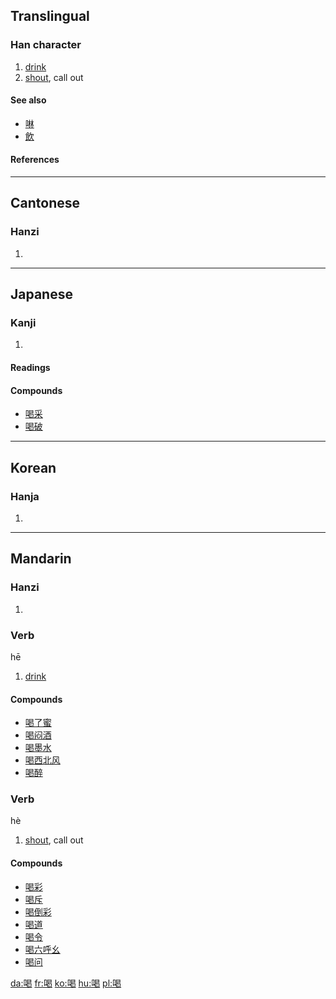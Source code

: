 ==Translingual==

===Han character===
{{Han char|rn=30|rad=口|as=09|sn=12|four=6602<sub>7</sub>|canj=口日心女 (RAPV)}}

# [[drink]]
# [[shout]], call out

====See also====
*[[啉]]
*[[飲]]

====References====
{{Han ref|kx=0199.110|dkj=03960|dj=0421.030|hdz=10653.130|uh=559D|ud=21917|bh=B3DC|bd=46044}}

----

==Cantonese==
===Hanzi===
{{yue-hanzi|jyut=|y=hot3}}
# {{defn|Cantonese}}
----
==Japanese==
===Kanji===
{{ja-kanji|grade=c|rs=口09}}
# {{defn|Japanese}} 
====Readings====
{{ja-readings|on=[[かつ]] (katsu), [[かち]] (kachi)|kun=[[しかる]] (shikaru)}}

====Compounds====
*[[喝采]]
*[[喝破]]
----
==Korean==
===Hanja===
{{ko-hanja|hangeul=[[갈]], [[애]]|rv=gal, ae|mr=kal, ae}}
# {{defn|Korean}}
----
==Mandarin==
===Hanzi===
{{cmn-hanzi|pin=[[hē]] (he1)|wg=ho<sup>1</sup>}}
# {{defn|Mandarin}}

===Verb===
hē

# [[drink]]

====Compounds====
*[[喝了蜜]]
*[[喝闷酒]]
*[[喝墨水]]
*[[喝西北风]]
*[[喝醉]]

===Verb===
hè

# [[shout]], call out

====Compounds====
*[[喝彩]]
*[[喝斥]]
*[[喝倒彩]]
*[[喝道]]
*[[喝令]]
*[[喝六呼幺]]
*[[喝问]]

[[da:喝]]
[[fr:喝]]
[[ko:喝]]
[[hu:喝]]
[[pl:喝]]